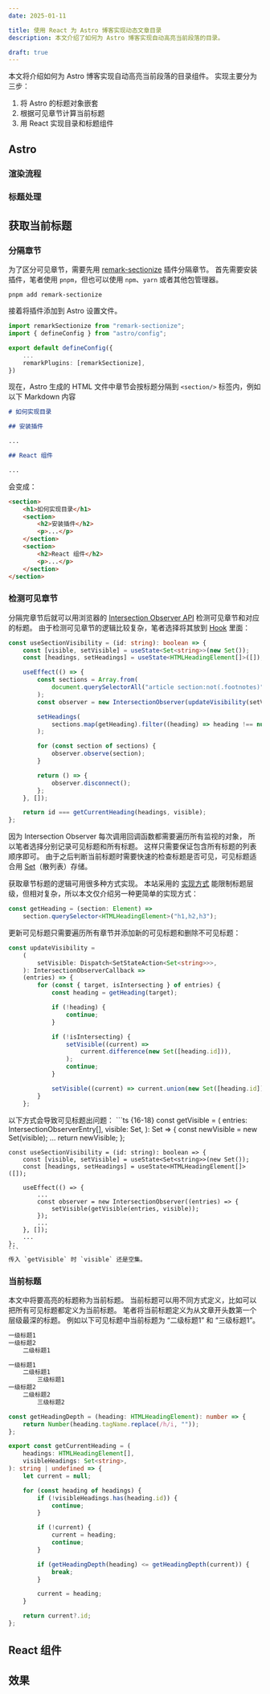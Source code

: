 ```yaml
---
date: 2025-01-11

title: 使用 React 为 Astro 博客实现动态文章目录
description: 本文介绍了如何为 Astro 博客实现自动高亮当前段落的目录。

draft: true
---
```



本文将介绍如何为 Astro 博客实现自动高亮当前段落的目录组件。
实现主要分为三步：

1. 将 Astro 的标题对象嵌套
1. 根据可见章节计算当前标题
1. 用 React 实现目录和标题组件

## Astro

### 渲染流程

### 标题处理

## 获取当前标题

### 分隔章节

为了区分可见章节，需要先用 [remark-sectionize](https://www.npmjs.com/package/remark-sectionize) 插件分隔章节。
首先需要安装插件，笔者使用 `pnpm`，但也可以使用 `npm`、`yarn` 或者其他包管理器。

```shell
pnpm add remark-sectionize
```

接着将插件添加到 Astro 设置文件。

```ts title="astro.config.ts"
import remarkSectionize from "remark-sectionize";
import { defineConfig } from "astro/config";

export default defineConfig({
    ...
    remarkPlugins: [remarkSectionize],
})
```

现在，Astro 生成的 HTML 文件中章节会按标题分隔到 `<section/>` 标签内，例如以下 Markdown 内容

```markdown
# 如何实现目录

## 安装插件

...

## React 组件

...
```

会变成：

```html
<section>
    <h1>如何实现目录</h1>
    <section>
        <h2>安装插件</h2>
        <p>...</p>
    </section>
    <section>
        <h2>React 组件</h2>
        <p>...</p>
    </section>
</section>
```

### 检测可见章节

分隔完章节后就可以用浏览器的 [Intersection Observer API](https://developer.mozilla.org/zh-CN/docs/Web/API/Intersection_Observer_API) 检测可见章节和对应的标题。
由于检测可见章节的逻辑比较复杂，笔者选择将其放到 [Hook](https://zh-hans.react.dev/learn/reusing-logic-with-custom-hooks) 里面：

```ts title="useSectionVisibility.ts"
const useSectionVisibility = (id: string): boolean => {
    const [visible, setVisible] = useState<Set<string>>(new Set());
    const [headings, setHeadings] = useState<HTMLHeadingElement[]>([]);

    useEffect(() => {
        const sections = Array.from(
            document.querySelectorAll("article section:not(.footnotes)"),
        );
        const observer = new IntersectionObserver(updateVisibility(setVisible));

        setHeadings(
            sections.map(getHeading).filter((heading) => heading !== null),
        );

        for (const section of sections) {
            observer.observe(section);
        }

        return () => {
            observer.disconnect();
        };
    }, []);

    return id === getCurrentHeading(headings, visible);
};
```

因为 Intersection Observer 每次调用回调函数都需要遍历所有监视的对象，
所以笔者选择分别记录可见标题和所有标题。
这样只需要保证包含所有标题的列表顺序即可。
由于之后判断当前标题时需要快速的检查标题是否可见，可见标题适合用 [Set](https://developer.mozilla.org/zh-CN/docs/Web/JavaScript/Reference/Global_Objects/Set)（散列表）存储。

获取章节标题的逻辑可用很多种方式实现。
本站采用的 [实现方式](https://github.com/TheJiahao/TheJiahao.github.io/blob/124cfcb8bd981c9acc91ae3c30700914a9af9708/src/hooks/useSectionVisibility.ts#L5C1-L13C3) 能限制标题层级，但相对复杂，所以本文仅介绍另一种更简单的实现方式：

```ts title="getHeading.ts"
const getHeading = (section: Element) =>
    section.querySelector<HTMLHeadingElement>("h1,h2,h3");
```

更新可见标题只需要遍历所有章节并添加新的可见标题和删除不可见标题：

```ts title="updateVisibility.ts"
const updateVisibility =
    (
        setVisible: Dispatch<SetStateAction<Set<string>>>,
    ): IntersectionObserverCallback =>
    (entries) => {
        for (const { target, isIntersecting } of entries) {
            const heading = getHeading(target);

            if (!heading) {
                continue;
            }

            if (!isIntersecting) {
                setVisible((current) =>
                    current.difference(new Set([heading.id])),
                );
                continue;
            }

            setVisible((current) => current.union(new Set([heading.id])));
        }
    };
```

<Callout type="warning" title="直接根据 visible 更新可见标题" collapsible={true} open={false} client:idle>
    以下方式会导致可见标题出问题：
    ```ts {16-18}
    const getVisible = (
        entries: IntersectionObserverEntry[],
        visible: Set<string>,
        ): Set<string> => {
            const newVisible = new Set(visible);
            ...
            return newVisible;
        };

    const useSectionVisibility = (id: string): boolean => {
        const [visible, setVisible] = useState<Set<string>>(new Set());
        const [headings, setHeadings] = useState<HTMLHeadingElement[]>([]);

        useEffect(() => {
            ...
            const observer = new IntersectionObserver((entries) => {
                setVisible(getVisible(entries, visible));
            });
            ...
        }, []);
        ...
    };
    ```
    传入 `getVisible` 时 `visible` 还是空集。

</Callout>

### 当前标题

本文中将要高亮的标题称为当前标题。
当前标题可以用不同方式定义，比如可以把所有可见标题都定义为当前标题。
笔者将当前标题定义为从文章开头数第一个层级最深的标题。
例如以下可见标题中当前标题为 “二级标题1” 和 “三级标题1”。

```txt {3}
一级标题1
一级标题2
    二级标题1
```

```txt {3}
一级标题1
    二级标题1
        三级标题1
一级标题2
    二级标题2
        三级标题2
```

```typescript title="getCurrentHeading.ts" collapse={1-4}
const getHeadingDepth = (heading: HTMLHeadingElement): number => {
    return Number(heading.tagName.replace(/h/i, ""));
};

export const getCurrentHeading = (
    headings: HTMLHeadingElement[],
    visibleHeadings: Set<string>,
): string | undefined => {
    let current = null;

    for (const heading of headings) {
        if (!visibleHeadings.has(heading.id)) {
            continue;
        }

        if (!current) {
            current = heading;
            continue;
        }

        if (getHeadingDepth(heading) <= getHeadingDepth(current)) {
            break;
        }

        current = heading;
    }

    return current?.id;
};
```

## React 组件

## 效果
